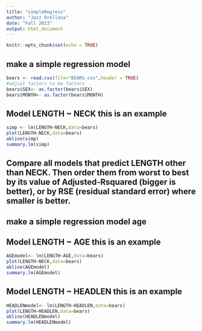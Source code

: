 ```yaml
---
title: "simpleRegress"
author: "Jazz Orellana"
date: "Fall 2023"
output: html_document
---
```


```r
knitr::opts_chunk$set(echo = TRUE)
```

## make a simple regression model

```r
bears <- read.csv(file="BEARS.csv",header = TRUE)
#adjust factors to be factors
bears$SEX<- as.factor(bears$SEX)
bears$MONTH<- as.factor(bears$MONTH)
```

## Model LENGTH ~ NECK  this is an example  

```r
simp <- lm(LENGTH~NECK,data=bears)
plot(LENGTH~NECK,data=bears)
abline(simp)
summary.lm(simp)
```


## Compare all models that predict LENGTH other than NECK. Then order them from worst to best by its value of Adjusted-Rsquared (bigger is better), or by RSE (residual standard error) where smaller is better. 

## make a simple regression model age



## Model LENGTH ~ AGE  this is an example  

```r
AGEmodel<- lm(LENGTH~AGE,data=bears)
plot(LENGTH~NECK,data=bears)
abline(AGEmodel)
summary.lm(AGEmodel)
```
## Model LENGTH ~ HEADLEN  this is an example  

```r
HEADLENmodel<- lm(LENGTH~HEADLEN,data=bears)
plot(LENGTH~HEADLEN,data=bears)
abline(HEADLENmodel)
summary.lm(HEADLENmodel)
```



